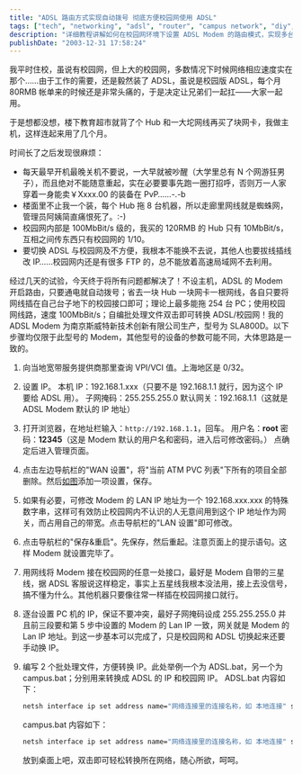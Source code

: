 ---
title: "ADSL 路由方式实现自动拨号 彻底方便校园网使用 ADSL"
tags: ["tech", "networking", "adsl", "router", "campus network", "diy", "tutorial", "internet", "lan", "ip configuration"]
description: "详细教程讲解如何在校园网环境下设置 ADSL Modem 的路由模式，实现多台电脑共享一条 ADSL 线路且无需主机开机，包括 IP 配置、Modem 设置和编写切换批处理文件等步骤，解决了传统 Hub 方式的多种局限和不便。"
publishDate: "2003-12-31 17:58:24"
---

我平时住校，虽说有校园网，但上大的校园网，多数情况下时候网络相应速度实在那个……由于工作的需要，还是毅然装了 ADSL，虽说是校园版 ADSL，每个月 80RMB 帐单来的时候还是非常头痛的，于是决定让兄弟们一起扛——大家一起用。

于是想都没想，楼下教育超市就背了个 Hub 和一大坨网线再买了块网卡，我做主机，这样连起来用了几个月。

时间长了之后发现很麻烦：

- 每天最早开机最晚关机不要说，一大早就被吵醒（大学里总有 N 个网游狂男子），而且绝对不能随意重起，实在必要要事先跑一圈打招呼，否则万一人家穿着一身能卖￥Xxxx.00 的装备在 PvP……-.-b
- 楼面里不止我一个装，每个 Hub 拖 8 台机器，所以走廊里网线就是蜘蛛网，管理员阿姨简直痛恨死了。:-)
- 校园网内部是 100MbBit/s 级的，我买的 120RMB 的 Hub 只有 10MbBit/s，互相之间传东西只有校园网的 1/10。
- 要切换 ADSL 与校园网及不方便，我根本不能换不去说，其他人也要拔线插线改 IP……校园网内还是有很多 FTP 的，总不能放着高速局域网不去利用。

经过几天的试验，今天终于将所有问题都解决了！不设主机，ADSL 的 Modem 开启路由，只要通电就自动拨号；省去一块 Hub 一块网卡一根网线，各自只要将网线插在自己台子地下的校园接口即可；理论上最多能拖 254 台 PC；使用校园网线路，速度 100MbBit/s；自编批处理文件双击即可转换 ADSL/校园网！我的 ADSL Modem 为南京斯威特新技术创新有限公司生产，型号为 SLA800D。以下步骤均仅限于此型号的 Modem，其他型号的设备的参数可能不同，大体思路是一致的。

1. 向当地宽带服务提供商那里查询 VPI/VCI 值。上海地区是 0/32。
2. 设置 IP。
   本机 IP：192.168.1.xxx（只要不是 192.168.1.1 就行，因为这个 IP 要给 ADSL 用）。
   子网掩码：255.255.255.0
   默认网关：192.168.1.1（这就是 ADSL Modem 默认的 IP 地址）
3. 打开浏览器，在地址栏输入：`http://192.168.1.1`，回车。
   用户名：**root**
   密 码：**12345**（这是 Modem 默认的用户名和密码，进入后可修改密码。）
   点确定后进入管理页面。
4. 点击左边导航栏的"WAN 设置"，将"当前 ATM PVC 列表"下所有的项目全部删除。然后[如图](http://blog.xdanger.com/archives/pics/20031231a.png)添加一项设置，保存。
5. 如果有必要，可修改 Modem 的 LAN IP 地址为一个 192.168.xxx.xxx 的特殊数字串，这样可有效防止校园网内不认识的人无意间用到这个 IP 地址作为网关，而占用自己的带宽。点击导航栏的"LAN 设置"即可修改。
6. 点击导航栏的"保存&重启"。先保存，然后重起。注意页面上的提示语句。这样 Modem 就设置完毕了。
7. 用网线将 Modem 接在校园网的任意一处接口，最好是 Modem 自带的三星线，据 ADSL 客服说这样稳定，事实上五星线我根本没法用，接上去没信号，搞不懂为什么。其他机器只要像往常一样插在校园网接口就行。
8. 逐台设置 PC 机的 IP，保证不要冲突，最好子网掩码设成 255.255.255.0 并且前三段要和第 5 步中设置的 Modem 的 Lan IP 一致，网关就是 Modem 的 Lan IP 地址。到这一步基本可以完成了，只是校园网和 ADSL 切换起来还要手动换 IP。
9. 编写 2 个批处理文件，方便转换 IP。此处举例一个为 ADSL.bat，另一个为 campus.bat；分别用来转换成 ADSL 的 IP 和校园网 IP。
   ADSL.bat 内容如下：

   ```bat
   netsh interface ip set address name="网络连接里的连接名称，如 本地连接" static PC 分配到的 ADSL 的 IP 地址，如 192.168.1.2 255.255.255.0 Modem 的 Lan IP 地址，如 192.168.1.1 1
   ```

   campus.bat 内容如下：

   ```bat
   netsh interface ip set address name="网络连接里的连接名称，如 本地连接" static PC 分配到的校园网的 IP 地址，如 10.126.12.29 255.255.255.0 校园网的网关 IP 地址，如 10.126.12.254 1
   ```

   放到桌面上吧，双击即可轻松转换所在网络，随心所欲，呵呵。
